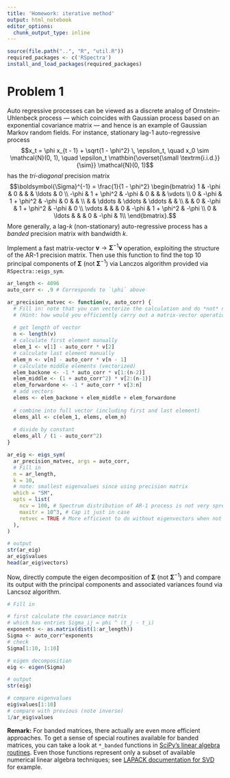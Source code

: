 ```yaml
---
title: 'Homework: iterative method'
output: html_notebook
editor_options: 
  chunk_output_type: inline
---
```


```r
source(file.path("..", "R", "util.R"))
required_packages <- c('RSpectra')
install_and_load_packages(required_packages)
```

# Problem 1
Auto regressive processes can be viewed as a discrete analog of Ornstein–Uhlenbeck process &mdash; which coincides with Gaussian process based on an exponential covariance matrix &mdash; and hence is an example of Gaussian Markov random fields.
For instance, stationary lag-1 auto-regressive process 
$$x_t = \phi x_{t - 1} + \sqrt{1 - \phi^2} \, \epsilon_t, 
  \quad x_0 \sim \mathcal{N}(0, 1), 
  \quad \epsilon_t \mathbin{\overset{\small \textrm{i.i.d.}}{\sim}} \mathcal{N}(0, 1)$$
has the _tri-diagonal_ precision matrix
$$\boldsymbol{\Sigma}^{-1} = \frac{1}{1 - \phi^2} 
  \begin{bmatrix} 
  1 & -\phi & 0 & & & \ldots & 0 \\
  -\phi & 1 + \phi^2 & -\phi & 0 & & & \vdots \\
  0 & -\phi & 1 + \phi^2 & -\phi & 0 & & \\
    & & \ddots & \ddots & \ddots & & \\
    & & 0 & -\phi & 1 + \phi^2 & -\phi & 0 \\
  \vdots & &   & 0 & -\phi & 1 + \phi^2 & -\phi \\
  0 & \ldots &   &   & 0 & -\phi & 1\\
  \end{bmatrix}.$$
More generally, a lag-$k$ (non-stationary) auto-regressive process has a _banded_ precision matrix with bandwidth $k$.

Implement a fast matrix-vector $\boldsymbol{v} \to \boldsymbol{\Sigma}^{-1} \boldsymbol{v}$ operation, exploiting the structure of the AR-1 precision matrix.
Then use this function to find the top 10 principal components of $\boldsymbol{\Sigma}$ (not $\boldsymbol{\Sigma}^{-1}$) via Lanczos algorithm provided via `RSpectra::eigs_sym`.

```r
ar_length <- 4096
auto_corr <- .9 # Corresponds to `\phi` above

ar_precision_matvec <- function(v, auto_corr) {
  # Fill in: note that you can vectorize the calculation and do *not* need a for-loop. 
  # (Hint: how would you efficiently carry out a matrix-vector operation if the matrix has non-zero entries only along the sub or super diagonal?)
  
  # get length of vector
  n <- length(v)
  # calculate first element manually
  elem_1 <- v[1] - auto_corr * v[2]
  # calculate last element manually
  elem_n <- v[n] - auto_corr * v[n - 1]
  # calculate middle elements (vectorized)
  elem_backone <- -1 * auto_corr * v[1:(n-2)]
  elem_middle <- (1 + auto_corr^2) * v[2:(n-1)]
  elem_forwardone <- -1 * auto_corr * v[3:n]
  # add vectors
  elems <- elem_backone + elem_middle + elem_forwardone
  
  # combine into full vector (including first and last element)
  elems_all <- c(elem_1, elems, elem_n)
  
  # divide by constant
  elems_all / (1 - auto_corr^2)
}

ar_eig <- eigs_sym(
  ar_precision_matvec, args = auto_corr,
  # Fill in
  n = ar_length, 
  k = 10, 
  # note: smallest eigenvalues since using precision matrix
  which = "SM", 
  opts = list(
    ncv = 100, # Spectrum distribution of AR-1 process is not very spread out on the extreme ends and is actually a hard case for Lanczos. So it helps to have more Lanczos vectors than the default for faster convergence.
    maxitr = 10^3, # Cap it just in case
    retvec = TRUE # More efficient to do without eigenvectors when not needed
  ),
)

# output
str(ar_eig)
ar_eig$values
head(ar_eig$vectors)
```

Now, directly compute the eigen decomposition of $\boldsymbol{\Sigma}$ (not $\boldsymbol{\Sigma}^{-1}$) and compare its output with the principal components and associated variances found via Lancsoz algorithm.

```r
# Fill in

# first calculate the covariance matrix
# which has entries Sigma_ij = phi ^ (t_j - t_i)
exponents <- as.matrix(dist(1:ar_length))
Sigma <- auto_corr^exponents
# check
Sigma[1:10, 1:10]

# eigen decomposition
eig <- eigen(Sigma)

# output
str(eig)

# compare eigenvalues
eig$values[1:10]
# compare with previous (note inverse)
1/ar_eig$values
```

**Remark:** 
For banded matrices, there actually are even more efficient approaches.
To get a sense of special routines available for banded matrices, you can take a look at `*_banded` functions in [SciPy's linear algebra routines](https://docs.scipy.org/doc/scipy/reference/linalg.html).
Even those functions represent only a subset of available numerical linear algebra techniques; see
[LAPACK documentation for SVD](https://www.netlib.org/lapack/lug/node32.html) for example.
